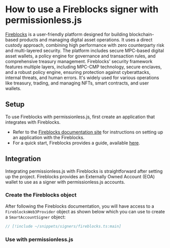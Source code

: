 
<VersionWarning version="0.2" />


# How to use a Fireblocks signer with permissionless.js

[Fireblocks](https://www.fireblocks.com/) is a user-friendly platform designed for building blockchain-based products and managing digital asset operations. It uses a direct custody approach, combining high performance with zero counterparty risk and multi-layered security. The platform includes secure MPC-based digital asset wallets, a policy engine for governance and transaction rules, and comprehensive treasury management. Fireblocks' security framework features multiple layers, including MPC-CMP technology, secure enclaves, and a robust policy engine, ensuring protection against cyberattacks, internal threats, and human errors. It's widely used for various operations like treasury, trading, and managing NFTs, smart contracts, and user wallets.

## Setup

To use Fireblocks with permissionless.js, first create an application that integrates with Fireblocks.

- Refer to the [Fireblocks documentation site](https://developers.fireblocks.com/) for instructions on setting up an application with the Fireblocks.
- For a quick start, Fireblocks provides a guide, available [here](https://developers.fireblocks.com/docs/quickstart).

## Integration
Integrating permissionless.js with Fireblocks is straightforward after setting up the project. Fireblocks provides an Externally Owned Account (EOA) wallet to use as a signer with permissionless.js accounts.

### Create the Fireblocks object
After following the Fireblocks documentation, you will have access to a `FireblocksWeb3Provider` object as shown below which you can use to create a `SmartAccountSigner` object:

```typescript
// [!include ~/snippets/signers/fireblocks.ts:main]
```

### Use with permissionless.js

<SmartAccounts />